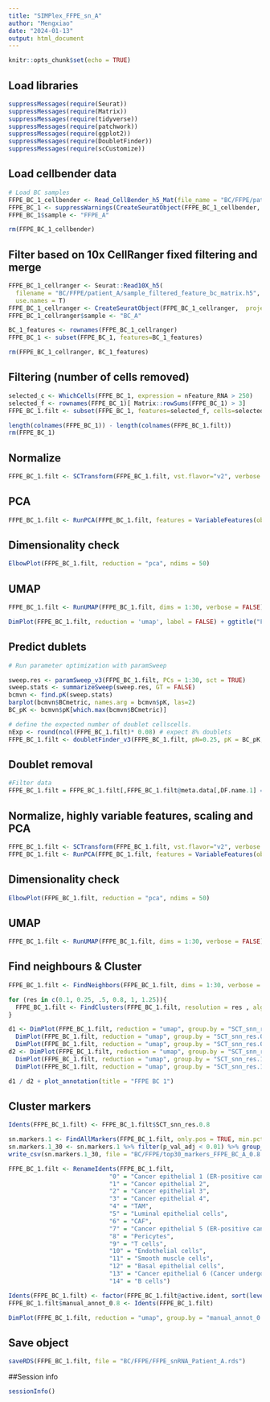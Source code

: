 ```yaml
---
title: "SIMPlex_FFPE_sn_A"
author: "Mengxiao"
date: "2024-01-13"
output: html_document
---
```


```r
knitr::opts_chunk$set(echo = TRUE)
```

## Load libraries

```r
suppressMessages(require(Seurat))
suppressMessages(require(Matrix))
suppressMessages(require(tidyverse))
suppressMessages(require(patchwork))
suppressMessages(require(ggplot2))
suppressMessages(require(DoubletFinder))
suppressMessages(require(scCustomize))
```

## Load cellbender data

```r
# Load BC samples
FFPE_BC_1_cellbender <- Read_CellBender_h5_Mat(file_name = "BC/FFPE/patient_A_cellbender_filtered.h5", use.names = TRUE)
FFPE_BC_1 <- suppressWarnings(CreateSeuratObject(FFPE_BC_1_cellbender,  project = "SIMPlex_FFPE"))
FFPE_BC_1$sample <- "FFPE_A"

rm(FFPE_BC_1_cellbender)
```

## Filter based on 10x CellRanger fixed filtering and merge

```r
FFPE_BC_1_cellranger <- Seurat::Read10X_h5(
  filename = "BC/FFPE/patient_A/sample_filtered_feature_bc_matrix.h5",
  use.names = T)
FFPE_BC_1_cellranger <- CreateSeuratObject(FFPE_BC_1_cellranger,  project = "SIMPlex_FFPE")
FFPE_BC_1_cellranger$sample <- "BC_A"

BC_1_features <- rownames(FFPE_BC_1_cellranger)
FFPE_BC_1 <- subset(FFPE_BC_1, features=BC_1_features)

rm(FFPE_BC_1_cellranger, BC_1_features)
```

## Filtering (number of cells removed)

```r
selected_c <- WhichCells(FFPE_BC_1, expression = nFeature_RNA > 250)
selected_f <- rownames(FFPE_BC_1)[ Matrix::rowSums(FFPE_BC_1) > 3]
FFPE_BC_1.filt <- subset(FFPE_BC_1, features=selected_f, cells=selected_c)

length(colnames(FFPE_BC_1)) - length(colnames(FFPE_BC_1.filt))
rm(FFPE_BC_1)
```

## Normalize

```r
FFPE_BC_1.filt <- SCTransform(FFPE_BC_1.filt, vst.flavor="v2", verbose = FALSE)
```

## PCA

```r
FFPE_BC_1.filt <- RunPCA(FFPE_BC_1.filt, features = VariableFeatures(object = FFPE_BC_1.filt), verbose = FALSE)
```

## Dimensionality check

```r
ElbowPlot(FFPE_BC_1.filt, reduction = "pca", ndims = 50)
```

## UMAP

```r
FFPE_BC_1.filt <- RunUMAP(FFPE_BC_1.filt, dims = 1:30, verbose = FALSE)

DimPlot(FFPE_BC_1.filt, reduction = 'umap', label = FALSE) + ggtitle("FFPE BC A")

```

## Predict dublets

```r
# Run parameter optimization with paramSweep

sweep.res <- paramSweep_v3(FFPE_BC_1.filt, PCs = 1:30, sct = TRUE)
sweep.stats <- summarizeSweep(sweep.res, GT = FALSE)
bcmvn <- find.pK(sweep.stats)
barplot(bcmvn$BCmetric, names.arg = bcmvn$pK, las=2)
BC_pK <- bcmvn$pK[which.max(bcmvn$BCmetric)]

# define the expected number of doublet cellscells.
nExp <- round(ncol(FFPE_BC_1.filt)* 0.08) # expect 8% doublets
FFPE_BC_1.filt <- doubletFinder_v3(FFPE_BC_1.filt, pN=0.25, pK = BC_pK, nExp = nExp, PCs = 1:30, sct = TRUE)
```

## Doublet removal

```r
#Filter data
FFPE_BC_1.filt = FFPE_BC_1.filt[,FFPE_BC_1.filt@meta.data[,DF.name.1] == "Singlet"]
```

## Normalize, highly variable features, scaling and PCA

```r
FFPE_BC_1.filt <- SCTransform(FFPE_BC_1.filt, vst.flavor="v2", verbose = FALSE)
FFPE_BC_1.filt <- RunPCA(FFPE_BC_1.filt, features = VariableFeatures(object = FFPE_BC_1.filt), verbose = FALSE)
```

## Dimensionality check

```r
ElbowPlot(FFPE_BC_1.filt, reduction = "pca", ndims = 50)
```

## UMAP

```r
FFPE_BC_1.filt <- RunUMAP(FFPE_BC_1.filt, dims = 1:30, verbose = FALSE)
```

## Find neighbours & Cluster

```r
FFPE_BC_1.filt <- FindNeighbors(FFPE_BC_1.filt, dims = 1:30, verbose = FALSE)

for (res in c(0.1, 0.25, .5, 0.8, 1, 1.25)){
  FFPE_BC_1.filt <- FindClusters(FFPE_BC_1.filt, resolution = res , algorithm = 1, verbose = FALSE)
}

d1 <- DimPlot(FFPE_BC_1.filt, reduction = "umap", group.by = "SCT_snn_res.0.1", label = TRUE) + 
  DimPlot(FFPE_BC_1.filt, reduction = "umap", group.by = "SCT_snn_res.0.25", label = TRUE) + 
  DimPlot(FFPE_BC_1.filt, reduction = "umap", group.by = "SCT_snn_res.0.5", label = TRUE)
d2 <- DimPlot(FFPE_BC_1.filt, reduction = "umap", group.by = "SCT_snn_res.0.8", label = TRUE) + 
  DimPlot(FFPE_BC_1.filt, reduction = "umap", group.by = "SCT_snn_res.1", label = TRUE) + 
  DimPlot(FFPE_BC_1.filt, reduction = "umap", group.by = "SCT_snn_res.1.25", label = TRUE)

d1 / d2 + plot_annotation(title = "FFPE BC 1")
```

## Cluster markers

```r
Idents(FFPE_BC_1.filt) <- FFPE_BC_1.filt$SCT_snn_res.0.8

sn.markers.1 <- FindAllMarkers(FFPE_BC_1.filt, only.pos = TRUE, min.pct = 0.25, logfc.threshold = 0.25, verbose = FALSE)
sn.markers.1_30 <- sn.markers.1 %>% filter(p_val_adj < 0.01) %>% group_by(cluster) %>% slice_max(n = 30, order_by = avg_log2FC)
write_csv(sn.markers.1_30, file = "BC/FFPE/top30_markers_FFPE_BC_A_0.8.csv")

FFPE_BC_1.filt <- RenameIdents(FFPE_BC_1.filt,
                            "0" = "Cancer epithelial 1 (ER-positive cancer 1)",
                            "1" = "Cancer epithelial 2",
                            "2" = "Cancer epithelial 3",
                            "3" = "Cancer epithelial 4",
                            "4" = "TAM",
                            "5" = "Luminal epithelial cells",
                            "6" = "CAF",
                            "7" = "Cancer epithelial 5 (ER-positive cancer 2)",
                            "8" = "Pericytes",
                            "9" = "T cells",
                            "10" = "Endothelial cells",
                            "11" = "Smooth muscle cells",
                            "12" = "Basal epithelial cells",
                            "13" = "Cancer epithelial 6 (Cancer undergoing EMT)",
                            "14" = "B cells")

Idents(FFPE_BC_1.filt) <- factor(FFPE_BC_1.filt@active.ident, sort(levels(FFPE_BC_1.filt@active.ident)))
FFPE_BC_1.filt$manual_annot_0.8 <- Idents(FFPE_BC_1.filt)

DimPlot(FFPE_BC_1.filt, reduction = "umap", group.by = "manual_annot_0.8")
```

## Save object

```r
saveRDS(FFPE_BC_1.filt, file = "BC/FFPE/FFPE_snRNA_Patient_A.rds")
```

##Session info

```r
sessionInfo()
```
